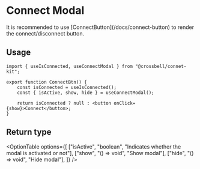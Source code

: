 
# Connect Modal

<div className="my-8">
	<ConnectModalExample />
</div>

<Callout>
	It is recommended to use [ConnectButton](/docs/connect-button) to render the
	connect/disconnect button.
</Callout>

## Usage

```tsx copy
import { useIsConnected, useConnectModal } from "@crossbell/connet-kit";

export function ConnectBtn() {
	const isConnected = useIsConnected();
	const { isActive, show, hide } = useConnectModal();

	return isConnected ? null : <button onClick={show}>Connect</button>;
}
```

## Return type

<OptionTable
	options={[
		["isActive", "boolean", "Indicates whether the modal is activated or not"],
		["show", "() => void", "Show modal"],
		["hide", "() => void", "Hide modal"],
	]}
/>
